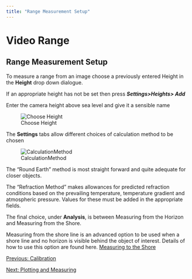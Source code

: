 ```yaml
---
title: "Range Measurement Setup"
---
```

Video Range
===========

Range Measurement Setup
-----------------------

To measure a range from an image choose a previously entered Height in the **Height** drop down dialogue.

If an appropriate height has not be set then press _**Settings>Heights> Add**_

Enter the camera height above sea level and give it a sensible name

![Choose Height](images/Height.jpg)

The **Settings** tabs allow different choices of calculation method to be chosen

![CalculationMethod](images/Calculation.jpg)

The "Round Earth" method is most straight forward and quite adequate for closer objects.

The "Refraction Method" makes allowances for predicted refraction conditions based on the prevailing temperature, temperature gradient and atmospheric pressure. Values for these must be added in the appropriate fields.

The final choice, under **Analysis**, is between Measuring from the Horizon and Measuring from the Shore.

Measuring from the shore line is an advanced option to be used when a shore line and no horizon is visible behind the object of interest. Details of how to use this option are found here. [Measuring to the Shore](videoRange_MeasureToShoreline.html)  

  

[Previous: Calibration](videoRange_Calibrating.html)

[Next: Plotting and Measuring](videoRange_Measuring_Plot.html)